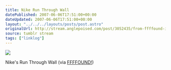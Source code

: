 ```yaml
---
title: Nike Run Through Wall
datePublished: 2007-06-06T17:51:00+00:00
dateUpdated: 2007-06-06T17:51:00+00:00
layout: "../../../layouts/posts/post.astro"
originalUrl: http://stream.anglepoised.com/post/3052435/from-ffffound-image-bookmarking-site
source: tumblr stream
tags: ["linklog"]
---
```


![](/images/notes/nike-run-through-wall.jpg)

Nike's Run Through Wall (via [FFFFOUND!](http://ffffound.com/))
